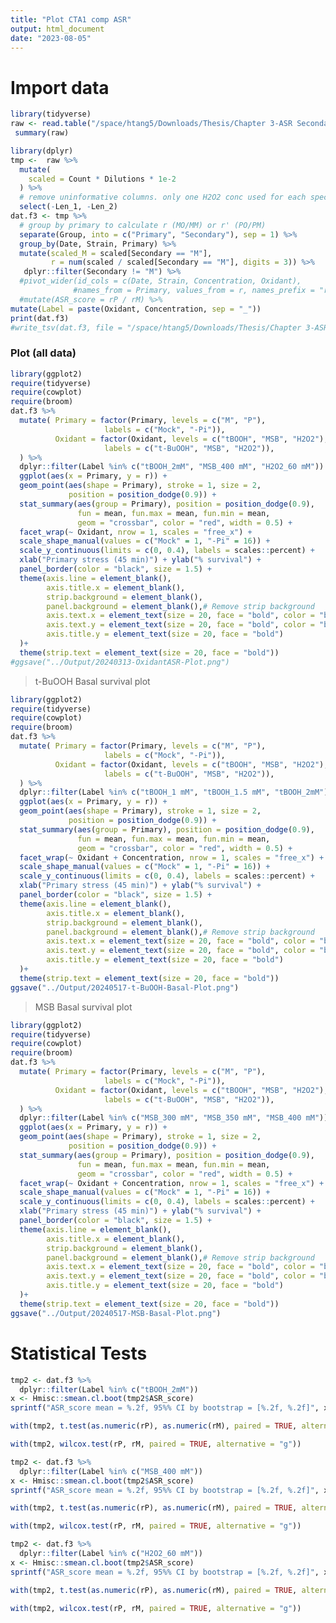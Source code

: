 ```yaml
---
title: "Plot CTA1 comp ASR"
output: html_document
date: "2023-08-05"
---
```

# Import data
```r
library(tidyverse)
raw <- read.table("/space/htang5/Downloads/Thesis/Chapter 3-ASR Secondary/Input/Ch3-DiverseROS.tsv", sep="\t", header=TRUE)
 summary(raw)
```

```r
library(dplyr)
tmp <-  raw %>%
  mutate(
    scaled = Count * Dilutions * 1e-2
  ) %>% 
  # remove uninformative columns. only one H2O2 conc used for each species
  select(-Len_1, -Len_2)
dat.f3 <- tmp %>% 
  # group by primary to calculate r (MO/MM) or r' (PO/PM)
  separate(Group, into = c("Primary", "Secondary"), sep = 1) %>% 
  group_by(Date, Strain, Primary) %>% 
  mutate(scaled_M = scaled[Secondary == "M"],
         r = num(scaled / scaled[Secondary == "M"], digits = 3)) %>% 
   dplyr::filter(Secondary != "M") %>%
  #pivot_wider(id_cols = c(Date, Strain, Concentration, Oxidant), 
              #names_from = Primary, values_from = r, names_prefix = "r") %>% 
  #mutate(ASR_score = rP / rM) %>%
mutate(Label = paste(Oxidant, Concentration, sep = "_"))
print(dat.f3)
#write_tsv(dat.f3, file = "/space/htang5/Downloads/Thesis/Chapter 3-ASR Secondary/Output/ROSASR-Calculated.tsv")
```
### Plot (all data)
```r
library(ggplot2)
require(tidyverse)
require(cowplot)
require(broom)
dat.f3 %>% 
  mutate( Primary = factor(Primary, levels = c("M", "P"), 
                     labels = c("Mock", "-Pi")),
          Oxidant = factor(Oxidant, levels = c("tBOOH", "MSB", "H2O2"), 
                     labels = c("t-BuOOH", "MSB", "H2O2")),
  ) %>%
  dplyr::filter(Label %in% c("tBOOH_2mM", "MSB_400 mM", "H2O2_60 mM")) %>% 
  ggplot(aes(x = Primary, y = r)) + 
  geom_point(aes(shape = Primary), stroke = 1, size = 2, 
             position = position_dodge(0.9)) +
  stat_summary(aes(group = Primary), position = position_dodge(0.9),
               fun = mean, fun.max = mean, fun.min = mean,
               geom = "crossbar", color = "red", width = 0.5) +
  facet_wrap(~ Oxidant, nrow = 1, scales = "free_x") +
  scale_shape_manual(values = c("Mock" = 1, "-Pi" = 16)) +
  scale_y_continuous(limits = c(0, 0.4), labels = scales::percent) +
  xlab("Primary stress (45 min)") + ylab("% survival") +
  panel_border(color = "black", size = 1.5) +
  theme(axis.line = element_blank(),
        axis.title.x = element_blank(), 
        strip.background = element_blank(),
        panel.background = element_blank(),# Remove strip background
        axis.text.x = element_text(size = 20, face = "bold", color = "black"),  # Adjust size and face (bold)
        axis.text.y = element_text(size = 20, face = "bold", color = "black"),
        axis.title.y = element_text(size = 20, face = "bold")
  )+ 
  theme(strip.text = element_text(size = 20, face = "bold"))
#ggsave("../Output/20240313-OxidantASR-Plot.png")
```

> t-BuOOH Basal survival plot

```r
library(ggplot2)
require(tidyverse)
require(cowplot)
require(broom)
dat.f3 %>% 
  mutate( Primary = factor(Primary, levels = c("M", "P"), 
                     labels = c("Mock", "-Pi")),
          Oxidant = factor(Oxidant, levels = c("tBOOH", "MSB", "H2O2"), 
                     labels = c("t-BuOOH", "MSB", "H2O2")),
  ) %>%
  dplyr::filter(Label %in% c("tBOOH_1 mM", "tBOOH_1.5 mM", "tBOOH_2mM")) %>% 
  ggplot(aes(x = Primary, y = r)) + 
  geom_point(aes(shape = Primary), stroke = 1, size = 2, 
             position = position_dodge(0.9)) +
  stat_summary(aes(group = Primary), position = position_dodge(0.9),
               fun = mean, fun.max = mean, fun.min = mean,
               geom = "crossbar", color = "red", width = 0.5) +
  facet_wrap(~ Oxidant + Concentration, nrow = 1, scales = "free_x") +
  scale_shape_manual(values = c("Mock" = 1, "-Pi" = 16)) +
  scale_y_continuous(limits = c(0, 0.4), labels = scales::percent) +
  xlab("Primary stress (45 min)") + ylab("% survival") +
  panel_border(color = "black", size = 1.5) +
  theme(axis.line = element_blank(),
        axis.title.x = element_blank(), 
        strip.background = element_blank(),
        panel.background = element_blank(),# Remove strip background
        axis.text.x = element_text(size = 20, face = "bold", color = "black"),  # Adjust size and face (bold)
        axis.text.y = element_text(size = 20, face = "bold", color = "black"),
        axis.title.y = element_text(size = 20, face = "bold")
  )+ 
  theme(strip.text = element_text(size = 20, face = "bold"))
ggsave("../Output/20240517-t-BuOOH-Basal-Plot.png")
```
> MSB Basal survival plot

```r
library(ggplot2)
require(tidyverse)
require(cowplot)
require(broom)
dat.f3 %>% 
  mutate( Primary = factor(Primary, levels = c("M", "P"), 
                     labels = c("Mock", "-Pi")),
          Oxidant = factor(Oxidant, levels = c("tBOOH", "MSB", "H2O2"), 
                     labels = c("t-BuOOH", "MSB", "H2O2")),
  ) %>%
  dplyr::filter(Label %in% c("MSB_300 mM", "MSB_350 mM", "MSB_400 mM")) %>% 
  ggplot(aes(x = Primary, y = r)) + 
  geom_point(aes(shape = Primary), stroke = 1, size = 2, 
             position = position_dodge(0.9)) +
  stat_summary(aes(group = Primary), position = position_dodge(0.9),
               fun = mean, fun.max = mean, fun.min = mean,
               geom = "crossbar", color = "red", width = 0.5) +
  facet_wrap(~ Oxidant + Concentration, nrow = 1, scales = "free_x") +
  scale_shape_manual(values = c("Mock" = 1, "-Pi" = 16)) +
  scale_y_continuous(limits = c(0, 0.4), labels = scales::percent) +
  xlab("Primary stress (45 min)") + ylab("% survival") +
  panel_border(color = "black", size = 1.5) +
  theme(axis.line = element_blank(),
        axis.title.x = element_blank(), 
        strip.background = element_blank(),
        panel.background = element_blank(),# Remove strip background
        axis.text.x = element_text(size = 20, face = "bold", color = "black"),  # Adjust size and face (bold)
        axis.text.y = element_text(size = 20, face = "bold", color = "black"),
        axis.title.y = element_text(size = 20, face = "bold")
  )+ 
  theme(strip.text = element_text(size = 20, face = "bold"))
ggsave("../Output/20240517-MSB-Basal-Plot.png")
```

# Statistical Tests#

```r
tmp2 <- dat.f3 %>% 
  dplyr::filter(Label %in% c("tBOOH_2mM"))
x <- Hmisc::smean.cl.boot(tmp2$ASR_score)
sprintf("ASR_score mean = %.2f, 95%% CI by bootstrap = [%.2f, %.2f]", x[1], x[2], x[3])

with(tmp2, t.test(as.numeric(rP), as.numeric(rM), paired = TRUE, alternative = "g"))

with(tmp2, wilcox.test(rP, rM, paired = TRUE, alternative = "g"))
```

```r
tmp2 <- dat.f3 %>% 
  dplyr::filter(Label %in% c("MSB_400 mM"))
x <- Hmisc::smean.cl.boot(tmp2$ASR_score)
sprintf("ASR_score mean = %.2f, 95%% CI by bootstrap = [%.2f, %.2f]", x[1], x[2], x[3])

with(tmp2, t.test(as.numeric(rP), as.numeric(rM), paired = TRUE, alternative = "g"))

with(tmp2, wilcox.test(rP, rM, paired = TRUE, alternative = "g"))
```


```r
tmp2 <- dat.f3 %>% 
  dplyr::filter(Label %in% c("H2O2_60 mM"))
x <- Hmisc::smean.cl.boot(tmp2$ASR_score)
sprintf("ASR_score mean = %.2f, 95%% CI by bootstrap = [%.2f, %.2f]", x[1], x[2], x[3])

with(tmp2, t.test(as.numeric(rP), as.numeric(rM), paired = TRUE, alternative = "g"))

with(tmp2, wilcox.test(rP, rM, paired = TRUE, alternative = "g"))
```

